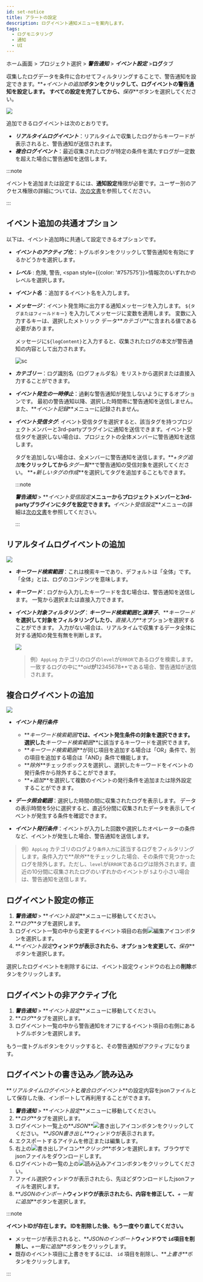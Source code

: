 ```yaml
---
id: set-notice
title: アラートの設定
description: ログイベント通知メニューを案内します。
tags:
  - ログモニタリング
  - 通知
  - UI
---
```


ホーム画面 > プロジェクト選択 > **_警告通知_** > **_イベント設定_** >**ログ**タブ

収集したログデータを条件に合わせてフィルタリングすることで、警告通知を設定できます。**_+イベントの追加_**ボタンをクリックして、ログイベントの警告通知を設定します。 すべての設定を完了してから、**_保存_**ボタンを選択してください。

![](/img/log-alert-event-setting.png)

追加できるログイベントは次のとおりです。

-   **_リアルタイムログイベント_**：リアルタイムで収集したログからキーワードが表示されると、警告通知が送信されます。
-   **_複合ログイベント_**：最近収集されたログが特定の条件を満たすログが一定数を超えた場合に警告通知を送信します。

:::note

イベントを追加または設定するには、**通知設定**権限が必要です。ユーザー別のアクセス権限の詳細については、[次の文書](../project/project-structure#프로젝트-그룹-권한-개편)を参照してください。

:::

## イベント追加の共通オプション

以下は、イベント追加時に共通して設定できるオプションです。

-   **_イベントのアクティブ化_**：トグルボタンをクリックして警告通知を有効にするかどうかを選択します。

-   **_レベル_** : <span class='vslow'>危険</span>, <span class='slow'>警告</span>, <span style={{color: '#757575'}}>情報</span>次のいずれかのレベルを選択します。

-   **_イベント名_** ：追加するイベント名を入力します。

-   **_メッセージ_**：イベント発生時に出力する通知メッセージを入力します。 `${タグまたはフィールドキー}` を入力してメッセージに変数を適用します。 変数に入力するキーは、選択したメトリック データ**_カテゴリ_**に含まれる値である必要があります。

    メッセージに`${logContent}`と入力すると、収集されたログの本文が警告通知の内容として出力されます。

    ![sc](/img/log-alert-event-setting2.png)

-   **_カテゴリー_**：ログ識別名（ログフォルダ名）をリストから選択または直接入力することができます。

-   **_イベント発生の一時停止_**：過剰な警告通知が発生しないようにするオプションです。 最初の警告通知以降、選択した時間帯に警告通知を送信しません。 また、**_イベント記録_**メニューに記録されません。

-   **_イベント受信タグ_**: イベント受信タグを選択すると、該当タグを持つプロジェクトメンバーと3rd-partyプラグインに通知を送信できます。イベント受信タグを選択しない場合は、プロジェクトの全体メンバーに警告通知を送信します。  

    タグを追加しない場合は、全メンバーに警告通知を送信します。**_+タグ追加_**をクリックしてから**_タグ一覧_**で警告通知の受信対象を選択してください。 **_+新しいタグの作成_**を選択してタグを追加することもできます。

    :::note

    **_警告通知_** > **_イベント受信設定_**メニューからプロジェクトメンバーと3rd-partyプラグインにタグを設定できます。**_イベント受信設定_**メニューの詳細は[次の文書](set-receive-event)を参照してください。

    :::

## リアルタイムログイベントの追加

![](/img/log-alert-event-add.png)

-   **_キーワード検索範囲_**：これは検索キーであり、デフォルトは「全体」です。 「全体」とは、ログのコンテンツを意味します。

-   **_キーワード_**：ログから入力したキーワードを含む場合は、警告通知を送信します。 一覧から選択または直接入力できます。

-   **_イベント対象フィルタリング_**：**_キーワード検索範囲_**と**_演算子_**、**_キーワード_**を選択して対象をフィルタリングしたり、**_直接入力_**オプションを選択することができます。 入力がない場合は、リアルタイムで収集するデータ全体に対する通知の発生有無を判断します。

    ![](/img/log-alert-event-filter.png)  

    > 例）`AppLog` カテゴリのログの`level`が`ERROR`であるログを検索します。 一致するログの中に**_oid_**が**12345678**である場合、警告通知が送信されます。

## 複合ログイベントの追加

![](/img/log-alert-event-add2.png)

-   **_イベント発行条件_**

    -   **_キーワード検索範囲_**では、イベント発生条件の対象を選択できます。選択した**_キーワード検索範囲_**に該当するキーワードを選択できます。
    -   **_キーワード検索範囲_**が同じ項目を追加する場合は「OR」条件で、別の項目を追加する場合は「AND」条件で機能します。
    -   **_除外_**チェックボックスを選択し、選択したキーワードをイベントの発行条件から除外することができます。
    -   **_+追加_**を選択して複数のイベントの発行条件を追加または除外設定することができます。  

-   **_データ照会範囲_**：選択した時間の間に収集されたログを表示します。 データの表示時間を5分に選択すると、直近5分間に収集されたデータを表示してイベントが発生する条件を確認できます。  

-   **_イベント発行条件_**：イベントが入力した回数や選択したオペレーターの条件など、イベントが発生した場合、警告通知を送信します。

> 例）`AppLog` カテゴリのログより`条件入力`に該当するログをフィルタリングします。条件入力で**_除外_**をチェックした場合、その条件で見つかったログを除外します。ただし、`level`が`ERROR`であるログは除外されます。直近の10分間に収集されたログのいずれかのイベントが `5`より小さい場合は、警告通知を送信します。

## ログイベント設定の修正

1.  **_警告通知_** > **_イベント設定_**メニューに移動してください。
2.  **_ログ_**タブを選択します。
3.  ログイベント一覧の中から変更するイベント項目の右側![編集アイコン](/img/ico-edit.svg)ボタンを選択します。
4.  **_イベント設定_**ウィンドウが表示されたら、オプションを変更して、**_保存_**ボタンを選択します。

選択したログイベントを削除するには、イベント設定ウィンドウの右上の**削除**ボタンをクリックします。

## ログイベントの非アクティブ化

1.  **_警告通知_** > **_イベント設定_**メニューに移動してください。
2.  **_ログ_**タブを選択します。
3.  ログイベント一覧の中から警告通知をオフにするイベント項目の右側にあるトグルボタンを選択します。

もう一度トグルボタンをクリックすると、その警告通知がアクティブになります。

## ログイベントの書き込み／読み込み

**_リアルタイムログイベント_**と**_複合ログイベント_**の設定内容をjsonファイルとして保存した後、インポートして再利用することができます。

1.  **_警告通知_** > **_イベント設定_**メニューに移動してください。
2.  **_ログ_**タブを選択します。
3.  ログイベント一覧上の**_JSON_**![書き出しアイコン](/img/ico-export.svg)ボタンをクリックしてください。 **_JSON書き出し_**ウィンドウが表示されます。
4.  エクスポートするアイテムを修正または編集します。
5.  右上の![書き出しアイコン](/img/ico-export.svg)**_クリック_**ボタンを選択します。ブラウザでjsonファイルをダウンロードします。
6.  ログイベントの一覧の上の![読み込みアイコン](/img/ico-import.svg)ボタンをクリックしてください。
7.  ファイル選択ウィンドウが表示されたら、先ほどダウンロードしたjsonファイルを選択します。
8.  **_JSONのインポート_**ウィンドウが表示されたら、内容を修正して、**_+ 一覧に追加_**ボタンを選択します。

:::note 

**イベントIDが存在します。 IDを削除した後、もう一度やり直してください。**

-   メッセージが表示されると、**_JSONのインポート_**ウィンドウで `id`項目を削除し、**_+一覧に追加_**ボタンをクリックします。
-   既存のイベント項目に上書きをするには、 `id` 項目を削除し、**_上書き_**ボタンをクリックします。

:::
